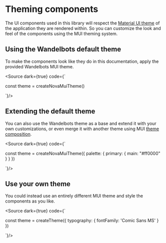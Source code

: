  
 
<Meta title="Theming/Theming components"/>

# Theming components

The UI components used in this library will respect the [Material UI theme](https://mui.com/material-ui/customization/theming/) of 
the application they are rendered within. So you can customize the look and feel of the components using the MUI theming system.

## Using the Wandelbots default theme

To make the components look like they do in this documentation, apply the provided Wandelbots MUI theme.

<Source dark={true} code={`

const theme = createNovaMuiTheme()

<ThemeProvider theme={theme}>
  <JoggingPanel ... />
</ThemeProvider>
`}/>

<Canvas of={JoggingStory} sourceState="none"/>

## Extending the default theme

You can also use the Wandelbots theme as a base and extend it with your own customizations, or even merge it
with another theme using MUI [theme composition](https://mui.com/material-ui/customization/theming/#api).

<Source dark={true} code={`

const theme = createNovaMuiTheme({
  palette: {
    primary: {
      main: "#ff0000"
    }
  }
})

<ThemeProvider theme={theme}>
  <JoggingPanel ... />
</ThemeProvider>
`}/>

<Canvas of={JoggingStoryExtendedTheme} sourceState="none"/>

## Use your own theme

You could instead use an entirely different MUI theme and style the components as you like.

<Source dark={true} code={`

const theme = createTheme({
  typography: {
    fontFamily: 'Comic Sans MS'
  }
})

<ThemeProvider theme={theme}>
  <JoggingPanel ... />
</ThemeProvider>
`}/>

<Canvas of={JoggingStoryReplacedTheme} sourceState="none"/>
